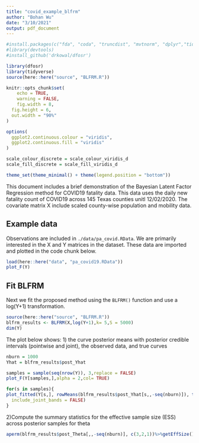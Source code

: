 ```yaml
---
title: "covid_example_blfrm"
author: "Bohan Wu"
date: "3/10/2021"
output: pdf_document
---
```


```r
#install.packages(c("fda", "coda", "truncdist", "mvtnorm", "dplyr","tidyverse"))
#library(devtools)
#install_github('drkowal/dfosr')
```
```r
library(dfosr)
library(tidyverse)
source(here::here("source", "BLFRM.R"))

knitr::opts_chunk$set(
	echo = TRUE,
	warning = FALSE,
	fig.width = 8, 
  fig.height = 6,
  out.width = "90%"
)

options(
  ggplot2.continuous.colour = "viridis",
  ggplot2.continuous.fill = "viridis"
)

scale_colour_discrete = scale_colour_viridis_d
scale_fill_discrete = scale_fill_viridis_d

theme_set(theme_minimal() + theme(legend.position = "bottom"))

```

This document includes a brief demonstration of the Bayesian Latent Factor Regression method for COVID19 fatality data. This data uses the daily new fatality count of COVID19 across 145 Texas counties unitl 12/02/2020.
The covariate matrix X include scaled county-wise population and mobility data.

## Example data
Observations are included in `./data/pa_covid.RData`. We are primarily interested in the X and Y matrices in the dataset.
These data are imported and plotted in the code chunk below.
```r
load(here::here("data", "pa_covid19.RData"))
plot_F(Y)
```
## Fit BLFRM

Next we fit the proposed method using the `BLFRM()` function and use a log(Y+1) transformation. 

```r
source(here::here("source", "BLFRM.R"))
blfrm_results <- BLFRM(X,log(Y+1),k= 5,S = 5000)
dim(Y)
```

The plot below shows:
1) the curve posterior means with posterior credible intervals (pointwise and joint), the observed data, and true curves 
```r
nburn = 1000
Yhat = blfrm_results$post_Yhat
```

```r
samples = sample(seq(nrow(Y)), 3,replace = FALSE)
plot_F(Y[samples,],alpha = 2,col= TRUE)
```
```r
for(s in samples){
plot_fitted(Y[s,], rowMeans(blfrm_results$post_Yhat[s,,-seq(nburn)]), t(blfrm_results$post_Yhat[s,,-seq(nburn)]), y_true = Y[s,], t01 = NULL,
  include_joint_bands = FALSE)
}
```
2)Compute the summary statistics for the effective sample size (ESS) across posterior samples for theta
```r
aperm(blfrm_results$post_Theta[,,-seq(nburn)], c(3,2,1))%>%getEffSize()
```
